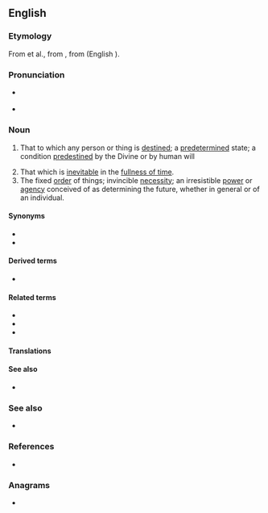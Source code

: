 {{also|Destiny}}
==English==
{{wikipedia}}

===Etymology===
From {{inh|en|enm|destine}} et al., from {{der|en|fro|destinee}}, from {{der|en|la|destino|dēstinō}} (English {{m|en|destine}}).

===Pronunciation===
* {{a|UK}} {{IPA|en|/ˈdɛstɪni/}}
* {{audio|en|en-us-destiny.ogg|Audio (US)}}

===Noun===
{{en-noun}}

# That to which any person or thing is [[destined]]; a [[predetermined]] state; a condition [[predestine]]d by the Divine or by human will
#: {{syn|en|fate|lot}}
# That which is [[inevitable]] in the [[fullness of time]].
# The fixed [[order]] of things; invincible [[necessity]]; an irresistible [[power]] or [[agency]] conceived of as determining the future, whether in general or of an individual.
#: {{syn|en|fate}}

====Synonyms====
* {{l|en|fate}}
* {{l|en|orlay}}

====Derived terms====
* {{l|en|date with destiny}}

====Related terms====
* {{l|en|destinate}}
* {{l|en|destination}}
* {{l|en|destine}}

====Translations====
{{trans-see|predetermined condition; fate; fixed order of things|fate}}

====See also====
* {{l|en|doom}}

===See also===
* {{l|en|destination}}

===References===
* {{R:Webster 1913}}

===Anagrams===
* {{anagrams|en|a=deinsty|density}}